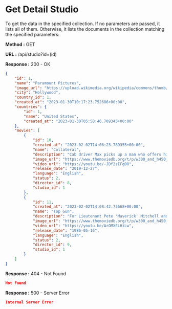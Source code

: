 
# Get Detail Studio

To get the data in the specified collection. If no parameters are passed, it lists all of them.
Otherwise, it lists the documents in the collection matching the specified parameters:

**Method :** <Badge variant="success">GET</Badge>

**URL :** <Badge variant="dark">/api/studio?id=(id)</Badge>

**Response :** <BadgeOutline variant="success">200 - OK</BadgeOutline>

```json
{
	"id": 1,
	"name": "Paramount Pictures",
	"image_url": "https://upload.wikimedia.org/wikipedia/commons/thumb/8/89/Paramount_Pictures_2022_%28Blue%29.svg/175px-Paramount_Pictures_2022_%28Blue%29.svg.png",
	"city": "Hollywood",
	"country_id": 1,
	"created_at": "2023-01-30T10:17:23.752686+00:00",
	"countries": {
		"id": 1,
		"name": "United States",
		"created_at": "2023-01-30T05:58:46.709345+00:00"
	},
	"movies": [
		{
			"id": 10,
			"created_at": "2023-02-02T14:06:23.789355+00:00",
			"name": "Collateral",
			"description": "Cab driver Max picks up a man who offers him $600 to drive him around. But the promise of easy money sours when Max realizes his fare is an assassin.",
			"image_url": "https://www.themoviedb.org/t/p/w300_and_h450_bestv2/iOpi3ut5DhQIbrVVjlnmfy2U7dI.jpg",
			"video_url": "https://youtu.be/-JDf2zIFgO8",
			"release_date": "2019-12-27",
			"language": "English",
			"status": 2,
			"director_id": 8,
			"studio_id": 1
		},
		{
			"id": 11,
			"created_at": "2023-02-02T14:08:42.73668+00:00",
			"name": "Top Gun",
			"description": "For Lieutenant Pete 'Maverick' Mitchell and his friend and co-pilot Nick 'Goose' Bradshaw, being accepted into an elite training school for fighter pilots is a dream come true. But a tragedy, as well as personal demons, will threaten Pete's dreams of becoming an ace pilot.",
			"image_url": "https://www.themoviedb.org/t/p/w300_and_h450_bestv2/xUuHj3CgmZQ9P2cMaqQs4J0d4Zc.jpg",
			"video_url": "https://youtu.be/ArOMXELHiLw",
			"release_date": "1986-05-16",
			"language": "English",
			"status": 2,
			"director_id": 9,
			"studio_id": 1
		}
	]
}
```

**Response :** <BadgeOutline variant="warning">404 - Not Found</BadgeOutline>

```json
Not Found
```

**Response :** <BadgeOutline variant="danger">500 - Server Error</BadgeOutline>

```json
Internal Server Error
```
